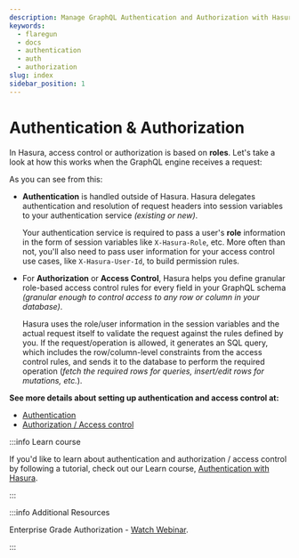 ```yaml
---
description: Manage GraphQL Authentication and Authorization with Hasura
keywords:
  - flaregun
  - docs
  - authentication
  - auth
  - authorization
slug: index
sidebar_position: 1
---
```



# Authentication & Authorization

In Hasura, access control or authorization is based on **roles**. Let's
take a look at how this works when the GraphQL engine receives a
request:

<Thumbnail
  src="/img/graphql/core/auth/auth-high-level-overview.png"
  alt="Authentication and authorization with Hasura"
/>

As you can see from this:

- **Authentication** is handled outside of Hasura. Hasura delegates
  authentication and resolution of request headers into session
  variables to your authentication service _(existing or new)_.

  Your authentication service is required to pass a user's **role**
  information in the form of session variables like `X-Hasura-Role`,
  etc. More often than not, you'll also need to pass user information
  for your access control use cases, like `X-Hasura-User-Id`, to build
  permission rules.

- For **Authorization** or **Access Control**, Hasura helps you define
  granular role-based access control rules for every field in your
  GraphQL schema _(granular enough to control access to any row or
  column in your database)_.

  Hasura uses the role/user information in the session variables and
  the actual request itself to validate the request against the rules
  defined by you. If the request/operation is allowed, it generates an
  SQL query, which includes the row/column-level constraints from the
  access control rules, and sends it to the database to perform the
  required operation (_fetch the required rows for queries,
  insert/edit rows for mutations, etc._).

**See more details about setting up authentication and access control
at:**

- [Authentication](/graphql/core/auth/authentication/index.mdx)
- [Authorization / Access control](/graphql/core/auth/authorization/index.mdx)

:::info Learn course

If you'd like to learn about authentication and authorization / access
control by following a tutorial, check out our Learn course,
[Authentication with Hasura](https://hasura.io/learn/graphql/hasura-auth-slack/introduction/).

:::

:::info Additional Resources

Enterprise Grade Authorization - [Watch Webinar](https://hasura.io/events/webinar/authorization-modeling-hasura/?pg=docs&plcmt=body&cta=watch-webinar&tech=).

:::

<!--
.. hiding this as it mixes auth for the data plane with auth for the control plane and might be confusing

  .. admonition:: Adding collaborators in Hasura Cloud
    :class: dhc

    Hasura Cloud offers collaborators in addition to role management. Collaborators can be granted access to specific portions of the console, like Metrics. Additionally, adding collaborators allows you to avoid sharing the `HASURA-ADMIN-SECRET`. For more information about collaborator management, see :ref:`Collaborators in Hasura Cloud <manage_project_collaborators>`.
-->
